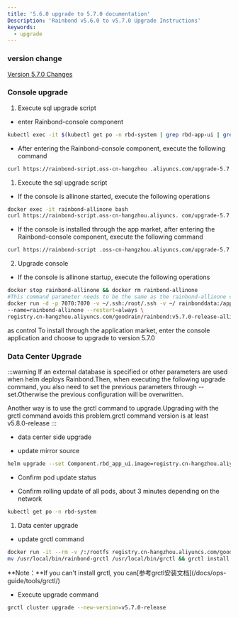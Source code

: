 ```yaml
---
title: '5.6.0 upgrade to 5.7.0 documentation'
Description: 'Rainbond v5.6.0 to v5.7.0 Upgrade Instructions'
keywords:
  - upgrade
---
```



### version change

[Version 5.7.0 Changes](/community/change/5.7.0)

### Console upgrade

<Tabs groupId="upgrade">
  <TabItem value="helm" label="helm" default>

1. Execute sql upgrade script

- enter Rainbond-console component

```bash
kubectl exec -it $(kubectl get po -n rbd-system | grep rbd-app-ui | grep Running | sed -n '1p ' | awk '{print $1}') -n rbd-system bash
```

- After entering the Rainbond-console component, execute the following command

```bash
curl https://rainbond-script.oss-cn-hangzhou .aliyuncs.com/upgrade-5.7.0.sh | bash
```

  </TabItem>
  <TabItem value="Basic Edition" label="Basic Edition">

1. Execute the sql upgrade script

- If the console is allinone started, execute the following operations

```bash
docker exec -it rainbond-allinone bash
curl https://rainbond-script.oss-cn-hangzhou.aliyuncs. com/upgrade-5.7.0.sh | bash
```

- If the console is installed through the app market, after entering the Rainbond-console component, execute the following command

```bash
curl https://rainbond-script .oss-cn-hangzhou.aliyuncs.com/upgrade-5.7.0.sh | bash
```

2. Upgrade console

- If the console is allinone startup, execute the following operations

```bash
docker stop rainbond-allinone && docker rm rainbond-allinone
#This command parameter needs to be the same as the rainbond-allinone container started before
docker run -d -p 7070:7070 -v ~/.ssh:/root/.ssh -v ~/ rainbonddata:/app/data \
--name=rainbond-allinone --restart=always \
registry.cn-hangzhou.aliyuncs.com/goodrain/rainbond:v5.7.0-release-allinone
```

as control To install through the application market, enter the console application and choose to upgrade to version 5.7.0
</TabItem>
</Tabs>

### Data Center Upgrade

<Tabs groupId="upgrade">
  <TabItem value="helm" label="helm" default>

:::warning
If an external database is specified or other parameters are used when helm deploys Rainbond.Then, when executing the following upgrade command, you also need to set the previous parameters through --set.Otherwise the previous configuration will be overwritten.

Another way is to use the grctl command to upgrade.Upgrading with the grctl command avoids this problem.grctl command version is at least v5.8.0-release
:::

- data center side upgrade

- update mirror source

```bash
helm upgrade --set Component.rbd_app_ui.image=registry.cn-hangzhou.aliyuncs. com/goodrain/rainbond:v5.7.0-release-allinone --set operator.image.tag=v5.7.0-release --set Cluster.installVersion=v5.7.0-release rainbond rainbond/rainbond-cluster -n rbd-system
```

- Confirm pod update status

- Confirm rolling update of all pods, about 3 minutes depending on the network

```bash
kubectl get po -n rbd-system 
```

  </TabItem>

<TabItem value="Basic Edition" label="Basic Edition">

1. Data center upgrade

- update grctl command

```bash
docker run -it --rm -v /:/rootfs registry.cn-hangzhou.aliyuncs.com/goodrain/rbd-grctl:v5.7.0- release copy
mv /usr/local/bin/rainbond-grctl /usr/local/bin/grctl && grctl install
```

**Note：**If you can't install grctl, you can[参考grctl安装文档](/docs/ops- guide/tools/grctl/)

- Execute upgrade command

```bash
grctl cluster upgrade --new-version=v5.7.0-release
```

  </TabItem>
</Tabs>
      


